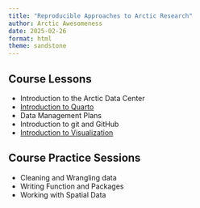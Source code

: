 ```yaml
---
title: "Reproducible Approaches to Arctic Research"
author: Arctic Awesomeness
date: 2025-02-26
format: html
theme: sandstone
---
```


## Course Lessons

- Introduction to the Arctic Data Center
- [Introduction to Quarto](quarto-intro.html)
- Data Management Plans
- Introduction to git and GitHub
- [Introduction to Visualization](intro-visualization-full.html)

## Course Practice Sessions

- Cleaning and Wrangling data
- Writing Function and Packages
- Working with Spatial Data
